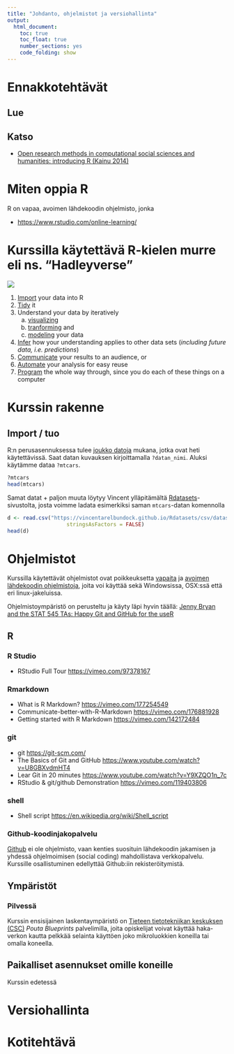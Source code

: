 ```yaml
---
title: "Johdanto, ohjelmistot ja versiohallinta"
output: 
  html_document: 
    toc: true
    toc_float: true
    number_sections: yes
    code_folding: show
---
```



# Ennakkotehtävät


## Lue


## Katso

- [Open research methods in computational social sciences and humanities: introducing R (Kainu 2014)](https://digihist.se/5-metoder-inom-digital-historia/fordjupning-open-research-methods-in-computational-social-sciences-and-humanities-introducing-r/)

# Miten oppia R

R on vapaa, avoimen lähdekoodin ohjelmisto, jonka 

- <https://www.rstudio.com/online-learning/>



# Kurssilla käytettävä R-kielen murre eli ns. "Hadleyverse"


![](graphics/wickham_cycle.png)




1. [Import](#import) your data into R
2. [Tidy](#tidy) it
3. Understand your data by iteratively 
    a. [visualizing](#visualize)
    b. [tranforming](#transform) and 
    c. [modeling](#modelinfer) your data
4. [Infer](#infer) how your understanding applies to other data sets (_including future data, i.e. predictions_)
5. [Communicate](#communicate) your results to an audience, or
6. [Automate](#automate) your analysis for easy reuse
7. [Program](#program) the whole way through, since you do each of these things on a computer


# Kurssin rakenne


## Import / tuo


R:n perusasennuksessa tulee [joukko datoja](https://stat.ethz.ch/R-manual/R-devel/library/datasets/html/00Index.html) mukana, jotka ovat heti käytettävissä. Saat datan kuvauksen kirjoittamalla `?datan_nimi`. Aluksi käytämme dataa `?mtcars`.

```r
?mtcars
head(mtcars)
```

Samat datat + paljon muuta löytyy Vincent ylläpitämältä [Rdatasets](https://vincentarelbundock.github.io/Rdatasets/datasets.html)-sivustolta, josta voimme ladata esimerkiksi saman `mtcars`-datan komennolla 

```r
d <- read.csv("https://vincentarelbundock.github.io/Rdatasets/csv/datasets/mtcars.csv",
                   stringsAsFactors = FALSE)
head(d)
```



# Ohjelmistot


Kurssilla käytettävät ohjelmistot ovat poikkeuksetta [vapaita](https://fi.wikipedia.org/wiki/Vapaa_ohjelmisto) ja [avoimen lähdekoodin ohjelmistoja](https://fi.wikipedia.org/wiki/Avoin_l%C3%A4hdekoodi), joita voi käyttää sekä Windowsissa, OSX:ssä että eri linux-jakeluissa.

Ohjelmistoympäristö on perusteltu ja käyty läpi hyvin täällä: [Jenny Bryan and the STAT 545 TAs: Happy Git and GitHub for the useR](http://happygitwithr.com/)

## R



### R Studio

- RStudio Full Tour <https://vimeo.com/97378167>

### Rmarkdown

- What is R Markdown? <https://vimeo.com/177254549>
- Communicate-better-with-R-Markdown  <https://vimeo.com/176881928>
- Getting started with R Markdown  <https://vimeo.com/142172484>

### git

- git <https://git-scm.com/>
- The Basics of Git and GitHub <https://www.youtube.com/watch?v=U8GBXvdmHT4>
- Lear Git in 20 minutes <https://www.youtube.com/watch?v=Y9XZQO1n_7c>
- RStudio & git/github Demonstration <https://vimeo.com/119403806>


### shell

- Shell script <https://en.wikipedia.org/wiki/Shell_script>

### Github-koodinjakopalvelu

[Github](https://github.com) ei ole ohjelmisto, vaan kenties suosituin lähdekoodin jakamisen ja yhdessä ohjelmoimisen (social coding) mahdollistava verkkopalvelu. Kurssille osallistuminen edellyttää Github:iin rekisteröitymistä.

## Ympäristöt

### Pilvessä

Kurssin ensisijainen laskentaympäristö on [Tieteen tietotekniikan keskuksen (CSC)](http://csc,fi) *Pouta Blueprints* palvelimilla, joita opiskelijat voivat käyttää haka-verkon kautta pelkkää selainta käyttöen joko mikroluokkien koneilla tai omalla koneella.


## Paikalliset asennukset omille koneille

Kurssin edetessä




# Versiohallinta




# Kotitehtävä







